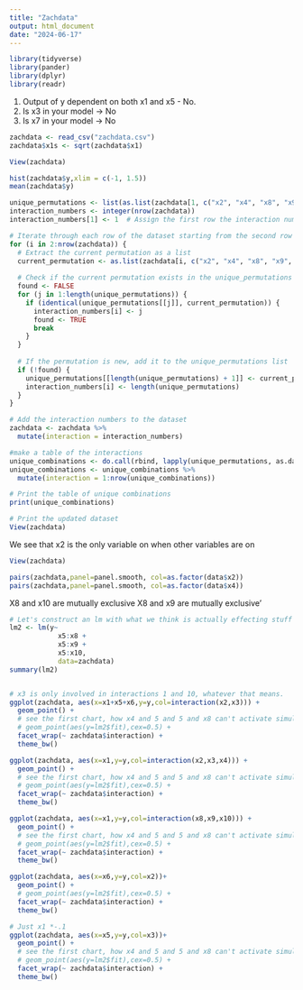 ```yaml
---
title: "Zachdata"
output: html_document
date: "2024-06-17"
---
```


```r
library(tidyverse)
library(pander)
library(dplyr)
library(readr)
```

1. Output of y dependent on both x1 and x5 - No.
2. Is x3 in your model -> No
3. Is x7 in your model -> No


```r
zachdata <- read_csv("zachdata.csv")
zachdata$x1s <- sqrt(zachdata$x1)
```

```r
View(zachdata)
```


```r
hist(zachdata$y,xlim = c(-1, 1.5))
mean(zachdata$y)
```


```r
unique_permutations <- list(as.list(zachdata[1, c("x2", "x4", "x8", "x9", "x10")]))
interaction_numbers <- integer(nrow(zachdata))
interaction_numbers[1] <- 1  # Assign the first row the interaction number 1

# Iterate through each row of the dataset starting from the second row
for (i in 2:nrow(zachdata)) {
  # Extract the current permutation as a list
  current_permutation <- as.list(zachdata[i, c("x2", "x4", "x8", "x9", "x10")])
  
  # Check if the current permutation exists in the unique_permutations list
  found <- FALSE
  for (j in 1:length(unique_permutations)) {
    if (identical(unique_permutations[[j]], current_permutation)) {
      interaction_numbers[i] <- j
      found <- TRUE
      break
    }
  }
  
  # If the permutation is new, add it to the unique_permutations list
  if (!found) {
    unique_permutations[[length(unique_permutations) + 1]] <- current_permutation
    interaction_numbers[i] <- length(unique_permutations)
  }
}

# Add the interaction numbers to the dataset
zachdata <- zachdata %>%
  mutate(interaction = interaction_numbers)

#make a table of the interactions
unique_combinations <- do.call(rbind, lapply(unique_permutations, as.data.frame))
unique_combinations <- unique_combinations %>%
  mutate(interaction = 1:nrow(unique_combinations))

# Print the table of unique combinations
print(unique_combinations)

# Print the updated dataset
View(zachdata)
```
We see that x2 is the only variable on when other variables are on

```r
View(zachdata)
```

```r
pairs(zachdata,panel=panel.smooth, col=as.factor(data$x2))
pairs(zachdata,panel=panel.smooth, col=as.factor(data$x4))
```

X8 and x10 are mutually exclusive
X8 and x9 are mutually exclusive'


```r
# Let's construct an lm with what we think is actually effecting stuff
lm2 <- lm(y~ 
            x5:x8 +
            x5:x9 +
            x5:x10,
            data=zachdata)
summary(lm2)
```

```r

```


```r
# x3 is only involved in interactions 1 and 10, whatever that means.
ggplot(zachdata, aes(x=x1+x5+x6,y=y,col=interaction(x2,x3))) +
  geom_point() +
  # see the first chart, how x4 and 5 and 5 and x8 can't activate simultaneously
  # geom_point(aes(y=lm2$fit),cex=0.5) +
  facet_wrap(~ zachdata$interaction) +
  theme_bw()
```

```r
ggplot(zachdata, aes(x=x1,y=y,col=interaction(x2,x3,x4))) +
  geom_point() +
  # see the first chart, how x4 and 5 and 5 and x8 can't activate simultaneously
  # geom_point(aes(y=lm2$fit),cex=0.5) +
  facet_wrap(~ zachdata$interaction) +
  theme_bw()
```

```r
ggplot(zachdata, aes(x=x1,y=y,col=interaction(x8,x9,x10))) +
  geom_point() +
  # see the first chart, how x4 and 5 and 5 and x8 can't activate simultaneously
  # geom_point(aes(y=lm2$fit),cex=0.5) +
  facet_wrap(~ zachdata$interaction) +
  theme_bw()
```

```r
ggplot(zachdata, aes(x=x6,y=y,col=x2))+
  geom_point() +
  # geom_point(aes(y=lm2$fit),cex=0.5) +
  facet_wrap(~ zachdata$interaction) +
  theme_bw()
```

```r
# Just x1 *-.1
ggplot(zachdata, aes(x=x5,y=y,col=x3))+
  geom_point() +
  # see the first chart, how x4 and 5 and 5 and x8 can't activate simultaneously
  # geom_point(aes(y=lm2$fit),cex=0.5) +
  facet_wrap(~ zachdata$interaction) +
  theme_bw()
```


